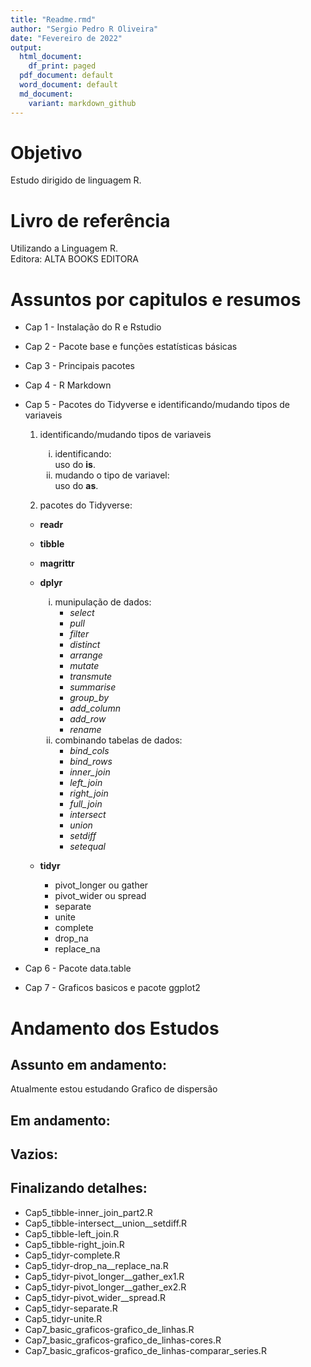 ```yaml
---
title: "Readme.rmd"
author: "Sergio Pedro R Oliveira"
date: "Fevereiro de 2022"
output:
  html_document:
    df_print: paged
  pdf_document: default
  word_document: default
  md_document:
    variant: markdown_github
---
```


# Objetivo

Estudo dirigido de linguagem R.

# Livro de referência

Utilizando a Linguagem R.\
Editora: ALTA BOOKS EDITORA

# Assuntos por capitulos e resumos

- Cap 1 - Instalação do R e Rstudio\

- Cap 2 - Pacote base e funções estatísticas básicas\

- Cap 3 - Principais pacotes\

- Cap 4 - R Markdown\

- Cap 5 - Pacotes do Tidyverse e identificando/mudando tipos de variaveis\

  1. identificando/mudando tipos de variaveis\
    
      i. identificando:\
      uso do **is**.\
      ii. mudando o tipo de variavel:\
      uso do **as**.\
  
  2. pacotes do Tidyverse:\
  
    - **readr**\
  
    - **tibble**\
  
    - **magrittr**\
  
    - **dplyr**\
    
      i. munipulação de dados:\
          - *select*\
          - *pull*\
          - *filter*\
          - *distinct*\
          - *arrange*\
          - *mutate*\
          - *transmute*\
          - *summarise*\
          - *group_by*\
          - *add_column*\
          - *add_row*\
          - *rename*\
        
      ii. combinando tabelas de dados:\
          - *bind_cols*\
          - *bind_rows*\
          - *inner_join*\
          - *left_join*\
          - *right_join*\
          - *full_join*\
          - *intersect*\
          - *union*\
          - *setdiff*\
          - *setequal*\
    
  - **tidyr**\
    - pivot_longer ou gather\
    - pivot_wider ou spread\
    - separate\
    - unite\
    - complete\
    - drop_na\
    - replace_na\
  
- Cap 6 - Pacote data.table\

- Cap 7 - Graficos basicos e pacote ggplot2\


# Andamento dos Estudos

## Assunto em andamento:
Atualmente estou estudando Grafico de dispersão

## Em andamento:

## Vazios:

## Finalizando detalhes:
- Cap5_tibble-inner_join_part2.R\
- Cap5_tibble-intersect__union__setdiff.R\
- Cap5_tibble-left_join.R\
- Cap5_tibble-right_join.R\
- Cap5_tidyr-complete.R\
- Cap5_tidyr-drop_na__replace_na.R\
- Cap5_tidyr-pivot_longer__gather_ex1.R\
- Cap5_tidyr-pivot_longer__gather_ex2.R\
- Cap5_tidyr-pivot_wider__spread.R\
- Cap5_tidyr-separate.R\
- Cap5_tidyr-unite.R\
- Cap7_basic_graficos-grafico_de_linhas.R\
- Cap7_basic_graficos-grafico_de_linhas-cores.R\
- Cap7_basic_graficos-grafico_de_linhas-comparar_series.R\